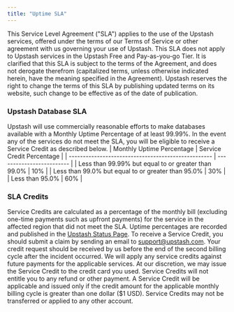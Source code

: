 ```yaml
---
title: "Uptime SLA"
---
```

This Service Level Agreement ("SLA") applies to the use of the Upstash services,
offered under the terms of our Terms of Service or other agreement with us
governing your use of Upstash. This SLA does not apply to Upstash services in
the Upstash Free and Pay-as-you-go Tier. It is clarified that this SLA is subject to the terms of
the Agreement, and does not derogate therefrom (capitalized terms, unless
otherwise indicated herein, have the meaning specified in the Agreement).
Upstash reserves the right to change the terms of this SLA by publishing updated
terms on its website, such change to be effective as of the date of publication.
### Upstash Database SLA
Upstash will use commercially reasonable efforts to make
databases available with a Monthly Uptime Percentage of at least 99.99%.
In the event any of the services do not meet the SLA, you will be eligible to
receive a Service Credit as described below.
| Monthly Uptime Percentage                           | Service Credit Percentage |
| --------------------------------------------------- | ------------------------- |
| Less than 99.99% but equal to or greater than 99.0% | 10%                       |
| Less than 99.0% but equal to or greater than 95.0%  | 30%                       |
| Less than 95.0%                                     | 60%                       |
### SLA Credits
Service Credits are calculated as a percentage of the monthly bill (excluding
one-time payments such as upfront payments) for the service in the affected
region that did not meet the SLA.
Uptime percentages are recorded and published in the
[Upstash Status Page](https://status.upstash.com).
To receive a Service Credit, you should submit a claim by sending an email to
[support@upstash.com](mailto:support@upstash.com). Your credit request should be
received by us before the end of the second billing cycle after the incident
occurred.
We will apply any service credits against future payments for the applicable
services. At our discretion, we may issue the Service Credit to the credit card
you used. Service Credits will not entitle you to any refund or other payment. A
Service Credit will be applicable and issued only if the credit amount for the
applicable monthly billing cycle is greater than one dollar ($1 USD). Service
Credits may not be transferred or applied to any other account.